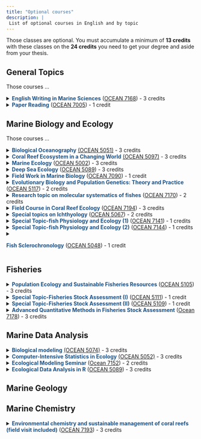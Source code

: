 ```yaml
---
title: "Optional courses"
description: |
 List of optional courses in English and by topic
---
```


Those classes are optional. You must accumulate a minimum of **13 credits** with these classes on the **24 credits** you need to get your  degree and aside from your thesis.


## General Topics

Those courses ...


<details>
<summary><span style="color:#1D5287">**English Writing in Marine Sciences**</span> ([OCEAN 7168]()) - 3 credits</summary>
**Description**: this seminar course is designed to improve IONTU graduate students’ communication skills through writing in English. Students will utilize examples from the textbook, “Writing science: How to write papers that get cited and proposals that get funded” by Joshua Schimel. I will also share comments and revisions to scientific manuscripts that I collected over the years. The class starts by having students write a short Facebook post about their own research. Students will lean to expand their Facebook post into a one-page-long (800-850 words) article. Throughout the class, students will apply writing styles and techniques to edit their article, including ways to condense their article to only 300-350 word long. Each student is also required to read and analyze four published scientific papers of their own choice: one from a specialist journal written by a leader recognized in their field and a good writer, one typical paper from a specialized journal, one review paper, and one article from Nature or Science. The course will also incorporate peer-review practices; students will learn to recognize strengths and weakness of other students’ writing and give constructive comments to help improve each other’s writing. This is exactly what scientists do routinely: we review and give constructive comments to other’s manuscripts and proposals to help the science community grow. Students who have already had writing projects (such as an abstract, manuscript, or dissertation) can also practice analyzing and editing these drafts. We will also invite a guest lecturer from NTU’s Department of Foreign Languages and Literature or from NTNU’s English Department to talk about common English mistakes made by Taiwanese students and ways to improve this.

**Instructor**: Huei-Ting (Tina) Lin

</details>


<details>
<summary><span style="color:#1D5287">**Paper Reading**</span> ([OCEAN 7005]()) - 1 credit</summary>
**Description**: the class aims to establish students' ability to read, understand, present, question, and discuss research topics by presenting a textbook chapter and scientific paper. Students are required to preparing abstracts and 35-minute presentations. We expect the presentations to go beyond the textbook contents or selected papers to acquire additional materials when necessary.

**Instructor**: Chih-Lin WEI, Hui-Yu WANG, Chih-Hao HSIEH; Chang-Feng DAI

</details>




## Marine Biology and Ecology

Those courses ...

<details>
<summary><span style="color:#1D5287">**Biological Oceanography**</span> <a href=".\syllabus\OCEAN5051.html"target="_blank"> (OCEAN 5051)</a> - 3 credits </summary>
**Description**: This is a course intended for undergraduate and graduate students with knowledge of basic ecology. The focus will be on OCEANOGRAPHY, with investigation on interactive biological, chemical, and physical processes in the ocean. The purposes are to give an overview of biological ocean science (a wide rather than deep view) and to provide basic information and training for graduate research. The discussion will range from physical effects on the biology to biological effects on biogeochemical cycling; the spatial scale will range from individual organisms (e.g. viscosity and turbulences on plankton feeding and nutrient uptake) to ecosystem (e.g. remote sensing and circulation modeling); the organism will range from virus to whales. 

**Instructor**: Chih-Hao HSIEH, Fuh-Kwo SHIAH 
</details>

<details>
<summary><span style="color:#1D5287">**Coral Reef Ecosystem in a Changing World**</span> <a href=".\syllabus\OCEAN5097.html"target="_blank"> (OCEAN 5097)</a> - 3 credits </summary>
**Description**: The rapid decline of coral reefs around the world motivates research to better understand how this complex ecosystem will respond to future environmental changes. This course will review current knowledge on reef organisms and coral reef ecosystem, and will study the factors responsible for reef degradation. The basic elements to assess resilience of this ecosystem will be introduced. The students will learn how the knowledge and skills obtained through the lectures and practice work can be used for the management and the conservation of this fragile ecosystem.

**Instructor**: Vianney DENIS
</details>




<details>
<summary><span style="color:#1D5287">**Marine Ecology**</span> ([OCEAN 5002]()) - 3 credits</summary>
**Description**: This course offers a balanced, stimulating survey of marine ecology, introducing the key processes and systems from which the marine environment is formed, and the issues and challenges surrounding its future conservation. Students are expected to develop a broad understanding of various topics of marine ecology, be able to generate an in-depth review on a selected topic and give a presentation. The presentation topic and paper should be timely and include information from current SCIENTIFIC literature related to marine ecology. Students are encouraged to participate in the discussion on both lectures and presentations.

**Instructor**: Chih-Lin WEI
</details>


<details>
<summary><span style="color:#1D5287">**Deep Sea Ecology**</span> ([OCEAN 5089]()) - 3 credits</summary>
**Description**: The vast deep sea is the largest living space on earth, and yet less than 5% of the seafloor has been explored in some details. In fact, we have better maps for the Moon, Mars, or even Venus due to our planet’s watery veil. The variety of habitats and the complex relationship with its inhabitants give rise to diverse communities, provide essential ecosystem functions and services, and maintains the ocean's elemental cycling. However, climate changes and human activities on the seafloor have created unprecedented challenges and threats to the deep-sea ecosystems. These seemingly pristine environments have undergone major changes that out-pace our understanding of factors that drive the spatial and temporal patterns of the deep-sea ecosystems. This course will cover major topics in deep-sea ecology, including the physical environments and history, sampling techniques, adaptations of deep-sea organisms, community composition and functions, major habitats, and anthropogenic effects. By the end of this course, students are expected to be able to: 1) Describe the co-varying effects of physical environments on the adaptation of deep-sea organisms; 2) Describe the effects of depth and the co-varying factors on abundance, composition, diversity, and functions of deep-sea communities; 3) Compare and contrast various deep-sea habitats, the key processes, and associated communities; 4) Evaluate the potential impacts of human activities on the deep-sea ecosystem; 5) Read and understand scientific literature in deep-sea ecology, evaluate its findings and discuss its implications; 6) Synthesize and review a selected topic in deep-sea ecology, orally present and lead the discussion in its background, controversies, and future directions 

**Instructor**: Chih-Lin WEI
</details>

<details>
<summary><span style="color:#1D5287">**Field Work in Marine Biology**</span> ([OCEAN 7090]()) - 1 credit</summary>
**Description**: This field course is designed for students in biological oceanography. Students will have the opportunity to participate in a 3-day research cruise onboard NTU's R/V NOR1 to get hands-on experience on the hydrographic surveys and sampling of the planktonic and benthic communities. Students will also require to participate in hydrographic data and biological sample processing, data analysis, and complete a final report of their cruise activities.

**Instructor**: Chih-Lin WEI, Jen-Chieh SHIAO, Chang-Feng DAI
</details>


<details>
<summary><span style="color:#1D5287">**Evolutionary Biology and Population Genetics: Theory and Practice**</span> ([OCEAN 5117]()) - 2 credits</summary>
**Description**: This is a basic and practical course intended for senior undergraduate and graduate students with already strong knowledge in basic biology. Students who are interested in any fields in biology are all welcome, because all of the biological phenomena are the product of the evolution. We will learn basic but important mathematical methods for analyzing evolutionary dynamics in biological systems. The course is designed for hand-on work with the empirical data. We will also use well-developed software but we do not need skills in computer programming for our practical work.

Major topics include: 

1. Basics in evolution 
2. Neutral evolution and natural selection 
3. Classical and modern population genetics
4. Phylogeography

**Instructor**: Wei-Jen CHEN 
</details>


<details>
<summary><span style="color:#1D5287">**Research topic on molecular systematics of fishes**</span> ([OCEAN 7170]()) - 2 credits</summary>
**Description**: The goal of systematic studies is to provide a meaningful interpretation of biodiversity and a comprehensive understating of mechanisms of evolution within the phylogenetic framework of the studying organisms. In this course, we will focus on the ray-finned fishes (especially those ones from marine habitats) that is the most diverse group of vertebrates and represents a source of valuable information for comparative biology as well as for medical science, yet many questions on their systematics (e.g., classification, taxonomy, evolution, biogeography, etc.) are still unanswered. To answer the questions, the molecular phylogenetic approach should primarily be used. The students involved in this course will learn how to use the molecular genetic data to conduct a research work for this perspective. Each student will be assigned for a work of a selected marine fish group and will be expected to write a manuscript about his/her conducted research that is publishable in a scientific journal. 

**Instructor**: Wei-Jen CHEN 
</details>





<details>
<summary><span style="color:#1D5287">**Field Course in Coral Reef Ecology**</span> ([OCEAN 7194]()) - 3 credits</summary>
**Description**: this course is designed to provide the student with a solid foundation in ecological concepts, techniques and experimental design in field research as applied to coral reef ecosystems. It consists of a one-week field-based research at a marine research station in Taiwan. To have attended Ocean 5097 is strongly recommended before joining this course. Alternatively, solid knowledge of coral reefs and the environmental challenges they are currently facing is requested. The course will begin with a general introduction of the coral reefs and how they are influenced by global and local factors. It will quickly narrow down to the context of Taiwan by introducing the local context: known diversity, past disturbances, and on-going research. The major reef biota will be discussed in terms of their ecological requirements, roles on the reef and their overall impact. Methods in ecological monitoring and sampling will be discussed and applied on the field and will serve as a baseline for a future long-term ecological assessment. Data analysis will consist of examining and comparing structure of benthic assemblages among sites and depths (basic knowledge of R software is recommended). Students are asked to provide a poster (electronic format) summarizing their work a maximum of one month after the last day on the field. 

**Instructor**: Vianney DENIS
</details>



<details>
<summary><span style="color:#1D5287">**Special topics on Ichthyology**</span> ([OCEAN 5067]()) - 2 credits</summary>
**Description**: This course provides advanced information on fishes. The contents incorporate the latest advances in the biology of fishes, mainly covering taxonomy, physiology, biogeography, ecology, behavior and conservation of fishes.

**Instructor**: Jen-Chieh SHIAO
</details>

<details>
<summary><span style="color:#1D5287">**Special Topic-fish Physiology and Ecology (1)**</span> ([OCEAN 7141]()) - 1 credits</summary>
**Description**: In this course, students are requested to read the scientific papers related to fish physiology and ecology and brief present the paper contents. Other students are requested to join the discussion based on the paper presented by the students.

**Instructor**: Jen-Chieh SHIAO
</details>

<details>
<summary><span style="color:#1D5287">**Special Topic-fish Physiology and Ecology (2)**</span> ([OCEAN 7144]()) - 1 credits</summary>
**Description**: In this course, students are requested to read the scientific papers related to fish physiology and ecology and brief present the paper contents. Other students are requested to join the discussion based on the paper presented by the students.

**Instructor**: Jen-Chieh SHIAO
</details>

<details>
<summary><span style="color:#1D5287">**Fish Sclerochronology**</span> ([OCEAN 5048]()) - 1 credit

</summary>
**Description**: Students taking this course will learn the knowledge of fish hard structure and their application in age, growth, life history and the basic concepts of aged based fishery stock assessments.

**Instructor**: Jen-Chieh SHIAO
</details>

## Fisheries

<details>
<summary><span style="color:#1D5287">**Population Ecology and Sustainable Fisheries Resources**</span> ([OCEAN 5105]()) - 3 credits</summary>
**Description**: Understanding dynamics and fluctuations of natural fish populations requires a diverse set of skills. Through this course students will learn knowledge of fish biology and field and quantitative methodologies for exploring population dynamics of both freshwater and marine fishes. In addition, students will broaden understanding of fisheries and natural resource management (through lectures and text book readings), practice and develop critical thinking skills (through in-class discussions and a group presentation), and learn how to read and interpret the scientific literature in fish ecology and fisheries science (through discussing the primary literature). Ultimately, this course will provide knowledge and training on formulating research questions and tackling problems in management of fisheries and other natural resources in a changing world. 
 
**Instructor**: Hui-Yu WANG; Yi-Jay CHANG
</details>


<details>
<summary><span style="color:#1D5287">**Special Topic-Fisheries Stock Assessment (I)**</span> ([OCEAN 5111]()) - 1 credit</summary>
**Description**: These two courses (one for each semester) were designed for graduate students to keep up to date with the latest research topics and developments in fisheries stock
assessment. The course materials are mainly based on published papers in international journals. For example, papers related to fish population dynamics, stock assessment, fishery management, statistical models, and computer simulations are the primary topics of this course. Selected students give a weekly PowerPoint presentation of a paper and lead a group discussion with the professor and other students.
 
**Instructor**: Yi-Jay CHANG
</details>

<details>
<summary><span style="color:#1D5287">**Special Topic-Fisheries Stock Assessment (II)**</span> ([OCEAN 5109]()) - 1 credit</summary>
**Description**: These two courses (one for each semester) were designed for graduate students to keep up to date with the latest research topics and developments in fisheries stock
assessment. The course materials are mainly based on published papers in international journals. For example, papers related to fish population dynamics, stock assessment, fishery management, statistical models, and computer simulations are the primary topics of this course. Selected students give a weekly PowerPoint presentation of a paper and lead a group discussion with the professor and other students.
 
**Instructor**: Yi-Jay CHANG
</details>


<details>
<summary><span style="color:#1D5287">**Advanced Quantitative Methods in Fisheries Stock Assessment**</span> ([Ocean 7178]()) - 3 credits</summary>

**Description**: This course introduces advanced quantitative methods in fisheries stock assessment, including decision analysis to evaluate alternative management actions, Bayesian state-space modelling, meta-analysis, and integrated analysis. The course draws examples from real fisheries in the world and provides student broad experience with various fishery data and fish biology. The goals of this course are to train the students to be familiar with methods in fish population dynamics and stock assessment and proficient in parameter estimation, as well as the uncertainty, of an exploited fish population, and evaluation of harvest restrictions for fisheries management problems by using various computer programs and tools.
 
**Instructor**: Yi-Jay CHANG
</details>

## Marine Data Analysis


<details>
<summary><span style="color:#1D5287">**Biological modeling**</span> <a href=".\syllabus\OCEAN5074.html"target="_blank"> (OCEAN 5074)</a> - 3 credits </summary>
**Description**: The course material is designed to be interdisciplinary, integrating biology, ecology, mathematics and environmental sciences. While the main course material is based on classic ecological modeling textbooks and articles, these analytic methods are applicable to multi-faceted research questions. The material builds from a single population and then extends to the ecosystem level, including species interaction, climate changes and disease as well as molecules interactions within cells. Regular modeling exercises are required (1 unit as practice). After equipped with modeling skills, students have to develop their own research questions and use modeling and data mining approaches to solve their questions. Instructors will guide students through the question-solving processes.

**Instructor**: Chih-hao HSIEH;  Hui-Yu WANG, Sheng-Feng SHEN
</details>

<details>
<summary><span style="color:#1D5287">**Computer-Intensive Statistics in Ecology**</span> <a href=".\syllabus\OCEAN5052.html"target="_blank"> (OCEAN 5052)</a> - 3 credits </summary>
**Description**: This is an advanced course intended for senior undergraduate and graduate students with knowledge of basic statistics including random variables, analysis of variance, regression analysis, and rank-based non-parametric statistics. We will discuss several computer-intensive statistical methods. We will discuss the theory, assumption, and application of these methods in ecological problems. The course is designed for hand-on work. Students need to get familiar with at least one computer language to do the statistics. Most of work can be done with MatLab, but any other programming language will do equally well. Sometimes, we will use well-developed software when the computation is too complicated and beyond the basic level. There will be dedicated time every week for students to present their works and to discuss the application of these methods on real world problems.

**Instructor**: Chih-hao HSIEH; Yi-Jay CHANG
</details>

<details>
<summary><span style="color:#1D5287">**Ecological Modeling Seminar**</span> ([Ocean 7152]()) - 2 credits</summary>

**Description**: A seminar course for presenting and discussing about research in ecology and quantitative analysis. Students are required to give 2 presentations and participate discussion in English.
 
**Instructor**: Hui-Yu WANG; Chih-Hao HSIEH
</details>

<details>
<summary><span style="color:#1D5287">**Ecological Data Analysis in R**</span> ([OCEAN 5089]()) - 3 credits</summary>
**Description**: this course is designed to teach the use of a programming language for the analysis of ecological data. The course will introduce the basics of R language, and will go through topics such as data manipulation, exploration and visualization. It will then present common approaches for data analysis introducing frequent statistical tests, linear models, clustering and ordination approaches applying to multivariate data. This course mainly targets students without prior understanding of R language and who want to get familiar with this free & open-source software environment. Students will also be introduced to GitHub and Rmarkdown that further improve the use of R. Students will require a laptop for sessions. Schedule is subject to changes according to student progress.

**Instructor**: Vianney DENIS
</details>




## Marine Geology 

## Marine Chemistry 


<details>
<summary><span style="color:#1D5287">**Environmental chemistry and sustainable management of coral reefs (field visit included)**</span> ([OCEAN 7193]()) - 3 credits</summary>
**Description**: This advanced course is designed to train graduate students and advanced undergraduate students to obtain knowledge about environmental chemistry, focusing on coral reef environmental chemistry. The students will become skillful to channel the most updated scientific research results with citizen scientists, e.g. residential volunteers. Through this course, we will search through the literature and to identify key parameters for coral reef environmental monitoring. Students will help to analyze samples collected by our collaborating citizen scientists, to interpret the data based on literature information, and to present the results to citizen scientists at the beach site at the end of the semester.

**Instructor**: Huei-Ting (Tina) Lin

## Ocean Physics

